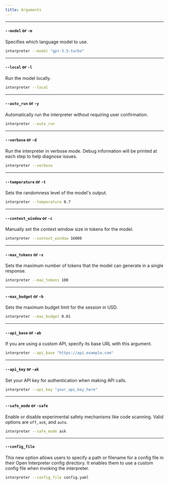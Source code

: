 ```yaml
---
title: Arguments
---
```


---

#### `--model` or `-m`

Specifies which language model to use.

```bash
interpreter --model "gpt-3.5-turbo"
```

---

#### `--local` or `-l`

Run the model locally.

```bash
interpreter --local
```

---

#### `--auto_run` or `-y`

Automatically run the interpreter without requiring user confirmation.

```bash
interpreter --auto_run
```

---

#### `--verbose` or `-d`

Run the interpreter in verbose mode. Debug information will be printed at each step to help diagnose issues.

```bash
interpreter --verbose
```

---

#### `--temperature` or `-t`

Sets the randomness level of the model's output.

```bash
interpreter --temperature 0.7
```

---

#### `--context_window` or `-c`

Manually set the context window size in tokens for the model.

```bash
interpreter --context_window 16000
```

---

#### `--max_tokens` or `-x`

Sets the maximum number of tokens that the model can generate in a single response.

```bash
interpreter --max_tokens 100
```

---

#### `--max_budget` or `-b`

Sets the maximum budget limit for the session in USD.

```bash
interpreter --max_budget 0.01
```

---

#### `--api_base` or `-ab`

If you are using a custom API, specify its base URL with this argument.

```bash
interpreter --api_base "https://api.example.com"
```

---

#### `--api_key` or `-ak`

Set your API key for authentication when making API calls.

```bash
interpreter --api_key "your_api_key_here"
```

---

#### `--safe_mode` or `-safe`

Enable or disable experimental safety mechanisms like code scanning. Valid options are `off`, `ask`, and `auto`.

```bash
interpreter --safe_mode ask
```

---

#### `--config_file`

This new option allows users to specify a path or filename for a config file in their Open Interpreter config directory. It enables them to use a custom config file when invoking the interpreter.

```bash
interpreter --config_file config.yaml
```